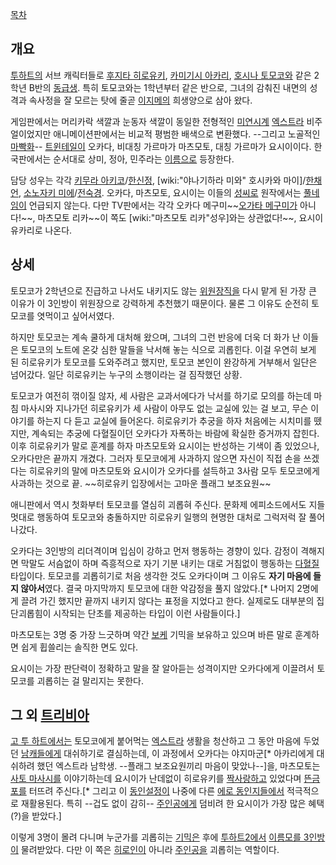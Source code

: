 [[목차]]

== 개요 ==
[[투하트]]의 서브 캐릭터들로 [[후지타 히로유키]], [[카미기시 아카리]], [[호시나 토모코]]와 같은 2학년 B반의 [[동급생]]. 특히 토모코와는 1학년부터 같은 반으로, 그녀의 감춰진 내면의 성격과 속사정을 잘 모르는 탓에 줄곧 [[이지메]]의 희생양으로 삼아 왔다.

게임판에서는 머리카락 색깔과 눈동자 색깔이 동일한 전형적인 [[미연시]]계 [[엑스트라]] 비주얼이었지만 애니메이션판에서는 비교적 평범한 배색으로 변환했다. --그리고 노골적인 [[마빡]]화-- [[트윈테일]]이 오카다, 비대칭 가르마가 마츠모토, 대칭 가르마가 요시이이다. 한국판에서는 순서대로 상미, 정아, 민주라는 [[이름]]으로 등장한다.

담당 성우는 각각 [[키무라 아키코]]/[[한신정]], [wiki:"야나기하라 미와" 호시카와 마이]/[[한채언]], [[소노자키 미에]]/[[전숙경]]. 오카다, 마츠모토, 요시이는 이들의 [[성씨]]로 원작에서는 [[풀네임]]이 언급되지 않는다. 다만 TV판에서는 각각 오카다 메구미~~[[오가타 메구미]]가 아니다!~~, 마츠모토 리카~~이 쪽도 [wiki:"마츠모토 리카"성우]와는 상관없다!~~, 요시이 유카리로 나온다.

== 상세 ==
토모코가 2학년으로 진급하고 나서도 내키지도 않는 [[위원장]]직을 다시 맡게 된 가장 큰 이유가 이 3인방이 위원장으로 강력하게 추천했기 때문이다. 물론 그 이유도 순전히 토모코를 엿먹이고 싶어서였다.

하지만 토모코는 계속 쿨하게 대처해 왔으며, 그녀의 그런 반응에 더욱 더 화가 난 이들은 토모코의 노트에 온갖 심한 말들을 낙서해 놓는 식으로 괴롭힌다. 이걸 우연히 보게 된 히로유키가 토모코를 도와주려고 했지만, 토모코 본인이 완강하게 거부해서 일단은 넘어갔다. 일단 히로유키는 누구의 소행이라는 걸 짐작했던 상황. 

토모코가 여전히 꺾이질 않자, 세 사람은 교과서에다가 낙서를 하기로 모의를 하는데 마침 마사시와 지나가던 히로유키가 세 사람이 아무도 없는 교실에 있는 걸 보고, 무슨 이야기를 하는지 다 듣고 교실에 들어온다. 히로유키가 추궁을 하자 처음에는 시치미를 뗐지만, 계속되는 추궁에 다혈질이던 오카다가 자폭하는 바람에 확실한 증거까지 잡힌다. 이후 히로유키가 말로 훈계를 하자 마츠모토와 요시이는 반성하는 기색이 좀 있었으나, 오카다만은 끝까지 개겼다. 그러자 토모코에게 사과하지 않으면 자신이 직접 손을 쓰겠다는 히로유키의 말에 마츠모토와 요시이가 오카다를 설득하고 3사람 모두 토모코에게 사과하는 것으로 끝. ~~히로유키 입장에서는 고마운 플래그 보조요원~~

애니판에서 역시 첫화부터 토모코를 열심히 괴롭혀 주신다. 문화제 에피소드에서도 지들 멋대로 행동하여 토모코와 충돌하지만 히로유키 일행의 현명한 대처로 그럭저럭 잘 풀어나갔다.

오카다는 3인방의 리더격이며 입심이 강하고 먼저 행동하는 경향이 있다. 감정이 격해지면 막말도 서슴없이 하며 즉흥적으로 자기 기분 내키는 대로 거침없이 행동하는 [[다혈질]] 타입이다. 토모코를 괴롭히기로 처음 생각한 것도 오카다이며 그 이유도 '''자기 마음에 들지 않아서'''였다. 결국 마지막까지 토모코에 대한 악감정을 풀지 않았다.[* 나머지 2명에게 끌려 가긴 했지만 끝까지 내키지 않다는 표정을 지었다고 한다. 실제로도 대부분의 집단괴롭힘이 시작되는 단초를 제공하는 타입이 이런 사람들이다.]

마츠모토는 3명 중 가장 느긋하며 약간 [[보케]] 기믹을 보유하고 있으며 바른 말로 훈계하면 쉽게 휩쓸리는 솔직한 면도 있다.

요시이는 가장 판단력이 정확하고 말을 잘 알아듣는 성격이지만 오카다에게 이끌려서 토모코를 괴롭히는 걸 말리지는 못한다.

== 그 외 [[트리비아]] ==
[[고 투 하트]]에서는 토모코에게 붙어먹는 [[엑스트라]] 생활을 청산하고 그 동안 마음에 두었던 [[남캐]]들에게 대쉬하기로 결심하는데, 이 과정에서 오카다는 야지마군[* 아카리에게 대쉬하려 했던 엑스트라 남학생. --플래그 보조요원끼리 마음이 맞았나--]을, 마츠모토는 [[사토 마사시]]를 이야기하는데 요시이가 난데없이 히로유키를 [[짝사랑]]하고 있었다며 [[뜬금포]]를 터뜨려 주신다.[* 그리고 이 [[동인설정]]이 나중에 다른 [[에로 동인지]]들에서 적극적으로 재활용된다. 특히 --겁도 없이 감히-- [[주인공]]에게 덤비려 한 요시이가 가장 많은 혜택(?)을 받았다.]

이렇게 3명이 몰려 다니며 누군가를 괴롭히는 [[기믹]]은 후에 [[투하트2]]에서 [[이름모를 3인방]]이 물려받았다. 다만 이 쪽은 [[히로인]]이 아니라 [[주인공]]을 괴롭히는 역할이다.
